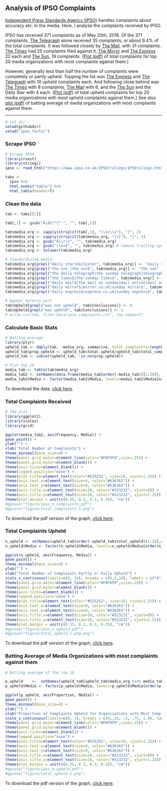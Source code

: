 ## Analysis of IPSO Complaints

[Independent Press Standards Agency (IPSO)](https://www.ipso.co.uk/IPSO/index.html) handles complaints about accuracy etc. in the media. Here, I analyze the complaints received by IPSO. 

IPSO has received 371 complaints as of May 20th, 2016. Of the 371 complaints, [The Telegraph](http://www.telegraph.co.uk/) alone received 35 complaints, or about 9.4% of the total complaints. It was followed closely by [The Mail](http://www.dailymail.co.uk/), with 31 complaints. [The Times](http://www.thetimes.co.uk/) had 25 complaints filed against it, [The Mirror](http://www.mirror.co.uk/) and [The Express](http://www.express.co.uk/) 22 each and [The Sun](http://www.thesun.co.uk/sol/homepage/), 19 complaints. ([Plot (pdf)](figure/ipso_n_complaints.pdf) of total complaints for top 20 media organizations with most complaints against them.) 

However, generally less than half the number of complaints were completely or partly upheld. Topping the list was [The Express](http://www.express.co.uk/) and [The Telegraph](http://www.telegraph.co.uk/) with 10 upheld complaints each. And following close behind was [The Times](http://www.thetimes.co.uk/) with 8 complaints, [The Mail](http://www.dailymail.co.uk/) with 6, and the [The Sun](http://www.thesun.co.uk/sol/homepage/) and the Daily Star with 4 each. ([Plot (pdf)](figure/ipso_n_upheld.pdf) of total upheld complaints for top 20 media organizations with most upheld complaints against them.) See also [plot (pdf)](figure/ipso_p_upheld.pdf) of batting average of media organizations with most complaints against them.

-----------------------

```r
# set dir
setwd(githubdir)
setwd("ipso_facto/")
```

### Scrape IPSO 

```r
# Scrape IPSO
library(rvest)
library(stringi)
ipso <- read_html("https://www.ipso.co.uk/IPSO/rulings/IPSOrulings.html")

tabs <- 
  ipso %>% 
  html_nodes("table") %>%
  html_table(header=T)
```

### Clean the data

```r
tab <- tabs[[1]]

tab[,1] <- gsub("Â|â€|™|“ ", "", tab[,1])

tab$media_org <- sapply(strsplit(tab[,1], "\\sv\\s"), "[", 2)
tab$media_org <- sapply(strsplit(tab$media_org, "\\["), "[", 1) 
tab$media_org <- gsub("Â|\r\n", "", tab$media_org) 
tab$media_org <- gsub("\\s+$", "", tab$media_org) # remove trailing space
tab$media_org <- tolower(tab$media_org)

# Standardizing media:
tab$media_org[grepl("daily star|dailystar", tab$media_org)] <- "daily star"
tab$media_org[grepl("the sun |the sun$", tab$media_org)] <- "the sun"
tab$media_org[grepl("the daily telegraph|the sunday telegraph|telegraph.co.uk", tab$media_org)] <- "the telegraph"
tab$media_org[grepl("the times$|the sunday times$", tab$media_org)] <- "the times"
tab$media_org[grepl("daily mail$|the mail on sunday|mail online|mail online|sunday mail|the mail$", tab$media_org)] <- "the mail"
tab$media_org[grepl("daily mirror$|mirror.co.uk|sunday mirror$", tab$media_org)] <- "the mirror"
tab$media_org[grepl("daily express$|express.co.uk|sunday express$", tab$media_org)] <- "the express"

# Appeal held/in part
tab$Upheld[grepl("was not upheld", tab$Conclusions)] <- 0
tab$Upheld[grepl("was upheld", tab$Conclusions)] <- 1
# write.csv(tab, file="data/ipso_complaints.csv", row.names=F)

```

### Calculate Basic Stats
```r
# Batting average
library(plyr)
upheld_tab <- ddply(tab, ~media_org, summarise, total_complaints=length(media_org), total_upheld = sum(Upheld))
upheld_tab$prop_upheld <- upheld_tab$total_upheld/upheld_tab$total_complaints
upheld_tab <- subset(upheld_tab, !is.na(prop_upheld))

# Plot top 20
media_tab <- table(tab$media_org)
media_tab2 <- setNames(data.frame(media_tab[order(-media_tab)][1:20]), c("Media", "Frequency"))
media_tab2$Media <- factor(media_tab2$Media, levels=media_tab2$Media[order(media_tab2$Frequency)], ordered=TRUE) #reordering

```

To download the data, [click here](data/ipso_complaints.csv).

### Total Complaints Received

```r
# The plot
library(ggplot2)
library(scales)
library(grid)

ggplot(media_tab2, aes(Frequency, Media)) +
geom_point() + 
ylab("") + 
xlab("Total Number of Complaints") + 
theme_minimal(base_size=9) +
theme(panel.grid.major=element_line(color="#F0F0F0",size=.25)) +
theme(panel.grid.minor=element_blank()) +
theme(axis.ticks=element_blank()) +
theme(legend.position="none") +
theme(plot.title=element_text(color="#525252", size=10, vjust=1.25)) +
theme(axis.text.x=element_text(size=9, color="#636363")) +
theme(axis.text.y=element_text(size=9, color="#636363")) +
theme(axis.title.x=element_text(size=10, color="#323232", vjust=0)) +
theme(axis.title.y=element_text(size=10, color="#323232", vjust=1.25)) +
theme(plot.margin = unit(c(0.35, 0.2, 0.3, 0.35), "cm"))
#ggsave("figure/ipso_n_complaints.pdf")
#ggsave("figure/total_complaints-1.png")
```

To download the pdf version of the graph, [click here](figure/ipso_n_complaints.pdf).


### Total Complaints Upheld 

```r
n_upheld <- setNames(upheld_tab[order(-upheld_tab$total_upheld)[1:20],c("media_org", "total_upheld")], c("Media", "Frequency"))
n_upheld$Media <- factor(n_upheld$Media, levels=n_upheld$Media[order(n_upheld$Frequency)], ordered=TRUE) #reordering

ggplot(n_upheld, aes(Frequency, Media)) +
geom_point() + 
theme_minimal(base_size=9) +
ylab("") + 
xlab("Total Number of Complaints Partly or Fully Upheld") + 
scale_x_continuous(limits=c(0, 10), breaks = c(0,5,10), labels = c("0", "5", "10")) + 
theme(panel.grid.major=element_line(color="#F0F0F0",size=.25)) +
theme(panel.grid.minor=element_blank()) +
theme(axis.ticks=element_blank()) +
theme(legend.position="none") +
theme(plot.title=element_text(color="#525252", size=10, vjust=1.25)) +
theme(axis.text.x=element_text(size=9, color="#636363")) +
theme(axis.text.y=element_text(size=9, color="#636363")) +
theme(axis.title.x=element_text(size=10, color="#323232", vjust=0)) +
theme(axis.title.y=element_text(size=10, color="#323232", vjust=1.25)) +
theme(plot.margin = unit(c(0.35, 0.2, 0.3, 0.35), "cm"))
#ggsave("figure/ipso_n_upheld.pdf")
#ggsave("figure/total_upheld-1.png.png")
```
To download the pdf version of the graph, [click here](figure/ipso_n_upheld.pdf).

### Batting Average of Media Organizations with most complaints against them

```r
# Batting average of the top 20

p_upheld    <-  setNames(upheld_tab[upheld_tab$media_org %in% media_tab2$Media, c("media_org", "prop_upheld")], c("Media", "Proportion"))
p_upheld$Media <- factor(p_upheld$Media, levels=p_upheld$Media[order(p_upheld$Proportion)], ordered=TRUE) #reordering

ggplot(p_upheld, aes(Proportion, Media)) +
geom_point() + 
theme_minimal(base_size=9) +
ylab("") + 
xlab("Proportion of Complaints Upheld for Organizations with Most Complaints") + 
scale_x_continuous(limits=c(0, 1), breaks = c(0,.25, .5, .75, 1.0), labels = c("0",".25", ".5", ".75", "1")) + 
theme(panel.grid.major=element_line(color="#F0F0F0",size=.25)) +
theme(panel.grid.minor=element_blank()) +
theme(axis.ticks=element_blank()) +
theme(legend.position="none") +
theme(plot.title=element_text(color="#525252", size=10, vjust=1.25)) +
theme(axis.text.x=element_text(size=9, color="#636363")) +
theme(axis.text.y=element_text(size=9, color="#636363")) +
theme(axis.title.x=element_text(size=10, color="#323232", vjust=0)) +
theme(axis.title.y=element_text(size=10, color="#323232", vjust=1.25)) +
theme(plot.margin = unit(c(0.35, 0.2, 0.3, 0.35), "cm"))
#ggsave("figure/ipso_p_upheld.pdf")
#ggsave("figure/total_upheld-1.png")
```
To download the pdf version of the graph, [click here](figure/ipso_p_upheld.pdf).
